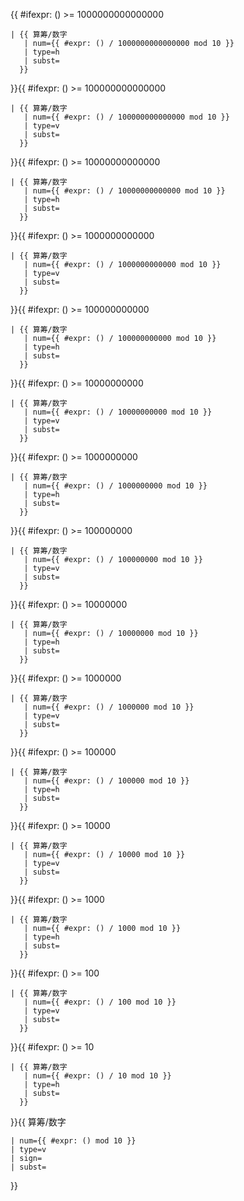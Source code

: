 <includeonly><onlyinclude>{{
{{{subst|}}}#ifexpr: ({{{num|0}}}) >= 1000000000000000
 | {{ {{{subst|}}}算筹/数字
    | num={{ {{{subst|}}}#expr: ({{{num|0}}}) / 1000000000000000 mod 10 }}
    | type=h
    | subst={{{subst|}}}
   }}
}}{{
{{{subst|}}}#ifexpr: ({{{num|0}}}) >= 100000000000000
 | {{ {{{subst|}}}算筹/数字
    | num={{ {{{subst|}}}#expr: ({{{num|0}}}) / 100000000000000 mod 10 }}
    | type=v
    | subst={{{subst|}}}
   }}
}}{{
{{{subst|}}}#ifexpr: ({{{num|0}}}) >= 10000000000000
 | {{ {{{subst|}}}算筹/数字
    | num={{ {{{subst|}}}#expr: ({{{num|0}}}) / 10000000000000 mod 10 }}
    | type=h
    | subst={{{subst|}}}
   }}
}}{{
{{{subst|}}}#ifexpr: ({{{num|0}}}) >= 1000000000000
 | {{ {{{subst|}}}算筹/数字
    | num={{ {{{subst|}}}#expr: ({{{num|0}}}) / 1000000000000 mod 10 }}
    | type=v
    | subst={{{subst|}}}
   }}
}}{{
{{{subst|}}}#ifexpr: ({{{num|0}}}) >= 100000000000
 | {{ {{{subst|}}}算筹/数字
    | num={{ {{{subst|}}}#expr: ({{{num|0}}}) / 100000000000 mod 10 }}
    | type=h
    | subst={{{subst|}}}
   }}
}}{{
{{{subst|}}}#ifexpr: ({{{num|0}}}) >= 10000000000
 | {{ {{{subst|}}}算筹/数字
    | num={{ {{{subst|}}}#expr: ({{{num|0}}}) / 10000000000 mod 10 }}
    | type=v
    | subst={{{subst|}}}
   }}
}}{{
{{{subst|}}}#ifexpr: ({{{num|0}}}) >= 1000000000
 | {{ {{{subst|}}}算筹/数字
    | num={{ {{{subst|}}}#expr: ({{{num|0}}}) / 1000000000 mod 10 }}
    | type=h
    | subst={{{subst|}}}
   }}
}}{{
{{{subst|}}}#ifexpr: ({{{num|0}}}) >= 100000000
 | {{ {{{subst|}}}算筹/数字
    | num={{ {{{subst|}}}#expr: ({{{num|0}}}) / 100000000 mod 10 }}
    | type=v
    | subst={{{subst|}}}
   }}
}}{{
{{{subst|}}}#ifexpr: ({{{num|0}}}) >= 10000000
 | {{ {{{subst|}}}算筹/数字
    | num={{ {{{subst|}}}#expr: ({{{num|0}}}) / 10000000 mod 10 }}
    | type=h
    | subst={{{subst|}}}
   }}
}}{{
{{{subst|}}}#ifexpr: ({{{num|0}}}) >= 1000000
 | {{ {{{subst|}}}算筹/数字
    | num={{ {{{subst|}}}#expr: ({{{num|0}}}) / 1000000 mod 10 }}
    | type=v
    | subst={{{subst|}}}
   }}
}}{{
{{{subst|}}}#ifexpr: ({{{num|0}}}) >= 100000
 | {{ {{{subst|}}}算筹/数字
    | num={{ {{{subst|}}}#expr: ({{{num|0}}}) / 100000 mod 10 }}
    | type=h
    | subst={{{subst|}}}
   }}
}}{{
{{{subst|}}}#ifexpr: ({{{num|0}}}) >= 10000
 | {{ {{{subst|}}}算筹/数字
    | num={{ {{{subst|}}}#expr: ({{{num|0}}}) / 10000 mod 10 }}
    | type=v
    | subst={{{subst|}}}
   }}
}}{{
{{{subst|}}}#ifexpr: ({{{num|0}}}) >= 1000
 | {{ {{{subst|}}}算筹/数字
    | num={{ {{{subst|}}}#expr: ({{{num|0}}}) / 1000 mod 10 }}
    | type=h
    | subst={{{subst|}}}
   }}
}}{{
{{{subst|}}}#ifexpr: ({{{num|0}}}) >= 100
 | {{ {{{subst|}}}算筹/数字
    | num={{ {{{subst|}}}#expr: ({{{num|0}}}) / 100 mod 10 }}
    | type=v
    | subst={{{subst|}}}
   }}
}}{{
{{{subst|}}}#ifexpr: ({{{num|0}}}) >= 10
 | {{ {{{subst|}}}算筹/数字
    | num={{ {{{subst|}}}#expr: ({{{num|0}}}) / 10 mod 10 }}
    | type=h
    | subst={{{subst|}}}
   }}
}}{{
{{{subst|}}}算筹/数字
 | num={{ {{{subst|}}}#expr: ({{{num|0}}}) mod 10 }}
 | type=v
 | sign={{{sign|}}}
 | subst={{{subst|}}}
}}</onlyinclude></includeonly>